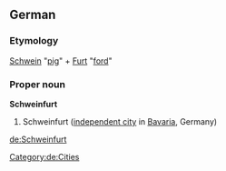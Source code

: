 ==German==
{{wikipedia}}
{{wikipedia|lang=de}}
===Etymology===
[[Schwein]] "[[pig]]" + [[Furt]] "[[ford]]"
===Proper noun===
'''Schweinfurt'''
# Schweinfurt ([[independent city]] in [[Bavaria]], Germany)
[[Category:de:Cities]]

[[de:Schweinfurt]]